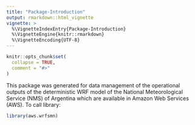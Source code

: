 ```yaml
---
title: "Package-Introduction"
output: rmarkdown::html_vignette
vignette: >
  %\VignetteIndexEntry{Package-Introduction}
  %\VignetteEngine{knitr::rmarkdown}
  %\VignetteEncoding{UTF-8}
---
```


```r
knitr::opts_chunk$set(
  collapse = TRUE,
  comment = "#>"
)
```
This package was generated for data management of the operational outputs of the deterministic WRF model of the National Meteorological Service (NMS) of Argentina which are available in Amazon Web Services (AWS). To call library:
```r
library(aws.wrfsmn)
```

